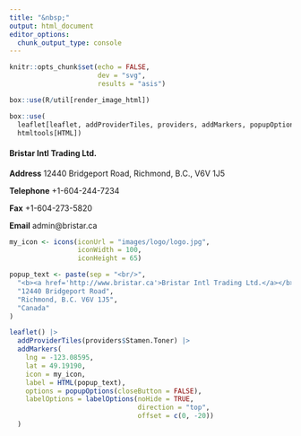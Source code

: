 ```yaml
---
title: "&nbsp;"
output: html_document
editor_options: 
  chunk_output_type: console
---
```


```r
knitr::opts_chunk$set(echo = FALSE,
                      dev = "svg",
                      results = "asis")

box::use(R/util[render_image_html])

box::use(
  leaflet[leaflet, addProviderTiles, providers, addMarkers, popupOptions, labelOptions, icons, makeIcon],
  htmltools[HTML])
```


#### **Bristar Intl Trading Ltd.**
**Address**
12440 Bridgeport Road, Richmond, B.C., V6V 1J5

**Telephone**
+1-604-244-7234

**Fax**
+1-604-273-5820

**Email**
admin@bristar.ca

```r
my_icon <- icons(iconUrl = "images/logo/logo.jpg",
                 iconWidth = 100,
                 iconHeight = 65)

popup_text <- paste(sep = "<br/>",
  "<b><a href='http://www.bristar.ca'>Bristar Intl Trading Ltd.</a></b>",
  "12440 Bridgeport Road",
  "Richmond, B.C. V6V 1J5",
  "Canada"
)

leaflet() |>
  addProviderTiles(providers$Stamen.Toner) |>
  addMarkers(
    lng = -123.08595,
    lat = 49.19190,
    icon = my_icon,
    label = HTML(popup_text),
    options = popupOptions(closeButton = FALSE),
    labelOptions = labelOptions(noHide = TRUE,
                                direction = "top",
                                offset = c(0, -20))
  )
```

